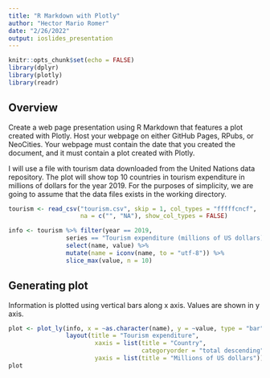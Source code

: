 ```yaml
---
title: "R Markdown with Plotly"
author: "Hector Mario Romer"
date: "2/26/2022"
output: ioslides_presentation
---
```


```r
knitr::opts_chunk$set(echo = FALSE)
library(dplyr)
library(plotly)
library(readr)
```

## Overview

Create a web page presentation using R Markdown that features a plot created with Plotly. Host your webpage on either GitHub Pages, RPubs, or NeoCities. Your webpage must contain the date that you created the document, and it must contain a plot created with Plotly.

I will use a file with tourism data downloaded from the United Nations data repository. The plot will show top 10 countries in tourism expenditure in millions of dollars for the year 2019. For the purposes of simplicity, we are going to assume that the data files exists in the working directory.


```r
tourism <- read_csv("tourism.csv", skip = 1, col_types = "fffffcncf",
                    na = c("", "NA"), show_col_types = FALSE)

info <- tourism %>% filter(year == 2019, 
                series == "Tourism expenditure (millions of US dollars)") %>%
                select(name, value) %>%
                mutate(name = iconv(name, to = "utf-8")) %>%
                slice_max(value, n = 10)
```


## Generating plot

Information is plotted using vertical bars along x axis. Values are shown in y axis.

```r
plot <- plot_ly(info, x = ~as.character(name), y = ~value, type = "bar") %>%
                layout(title = "Tourism expenditure", 
                        xaxis = list(title = "Country", 
                                     categoryorder = "total descending"), 
                        yaxis = list(title = "Millions of US dollars"))
plot
```

